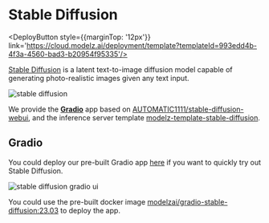 # Stable Diffusion


<DeployButton style={{marginTop: '12px'}} link='https://cloud.modelz.ai/deployment/template?templateId=993edd4b-4f3a-4560-bad3-b20954f95335'/>

[Stable Diffusion](https://github.com/Stability-AI/stablediffusion) is a latent text-to-image diffusion model capable of generating photo-realistic images given any text input.

![stable diffusion](./images/sd.png)

We provide the [**Gradio**](../gradio) app based on [AUTOMATIC1111/stable-diffusion-webui](https://github.com/AUTOMATIC1111/stable-diffusion-webui), and the inference server template [modelz-template-stable-diffusion](https://github.com/tensorchord/modelz-template-mosec).

## Gradio

You could deploy our pre-built Gradio app [here](https://cloud.modelz.ai/deployment/template) if you want to quickly try out Stable Diffusion.

![stable diffusion gradio ui](./images/sd-gradio.png)

You could use the pre-built docker image [modelzai/gradio-stable-diffusion:23.03](https://hub.docker.com/layers/modelzai/gradio-stable-diffusion/23.03/images/sha256-45529c4783f716fd30d16ea054718286c14f0cc289bc6cc4a7057269eaace430?context=repo) to deploy the app.
